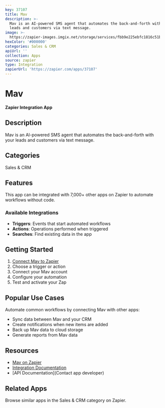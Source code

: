 ```yaml
---
key: 37107
title: Mav
description: >-
  Mav is an AI-powered SMS agent that automates the back-and-forth with your
  leads and customers via text message.
image: >-
  https://zapier-images.imgix.net/storage/services/fbb9e225ebfc1816c51b835c312ddb2d.png?auto=format%2Ccompress&ixlib=python-3.0.0&q=50
hexColor: '#000000'
categories: Sales & CRM
apiUrl: ''
collection: Apps
source: zapier
type: Integration
zapierUrl: 'https://zapier.com/apps/37107'
---
```

# Mav

**Zapier Integration App**

## Description

Mav is an AI-powered SMS agent that automates the back-and-forth with your leads and customers via text message.

## Categories

Sales & CRM

## Features

This app can be integrated with 7,000+ other apps on Zapier to automate workflows without code.

### Available Integrations

- **Triggers**: Events that start automated workflows
- **Actions**: Operations performed when triggered
- **Searches**: Find existing data in the app

## Getting Started

1. [Connect Mav to Zapier](https://zapier.com/apps/37107)
2. Choose a trigger or action
3. Connect your Mav account
4. Configure your automation
5. Test and activate your Zap

## Popular Use Cases

Automate common workflows by connecting Mav with other apps:

- Sync data between Mav and your CRM
- Create notifications when new items are added
- Back up Mav data to cloud storage
- Generate reports from Mav data

## Resources

- [Mav on Zapier](https://zapier.com/apps/37107)
- [Integration Documentation](https://zapier.com/apps/37107/integrations)
- [API Documentation](Contact app developer)

## Related Apps

Browse similar apps in the Sales & CRM category on Zapier.
